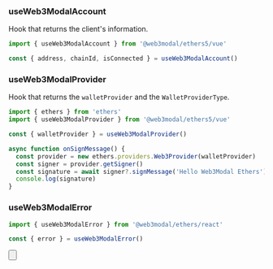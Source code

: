 
### useWeb3ModalAccount

Hook that returns the client's information.

```ts
import { useWeb3ModalAccount } from '@web3modal/ethers5/vue'

const { address, chainId, isConnected } = useWeb3ModalAccount()
```

### useWeb3ModalProvider

Hook that returns the `walletProvider` and the `WalletProviderType`.

```ts
import { ethers } from 'ethers'
import { useWeb3ModalProvider } from '@web3modal/ethers5/vue'

const { walletProvider } = useWeb3ModalProvider()

async function onSignMessage() {
  const provider = new ethers.providers.Web3Provider(walletProvider)
  const signer = provider.getSigner()
  const signature = await signer?.signMessage('Hello Web3Modal Ethers')
  console.log(signature)
}
```

### useWeb3ModalError

```ts
import { useWeb3ModalError } from '@web3modal/ethers/react'

const { error } = useWeb3ModalError()
```

<Button
  name="Learn More About Ethers"
  url="https://docs.ethers.org/v5/getting-started/#getting-started--contracts"
/>
